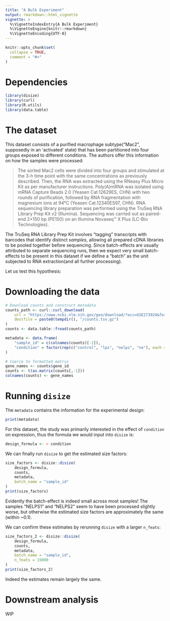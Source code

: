 ```yaml
---
title: "A Bulk Experiment"
output: rmarkdown::html_vignette
vignette: >
  %\VignetteIndexEntry{A Bulk Experiment}
  %\VignetteEngine{knitr::rmarkdown}
  %\VignetteEncoding{UTF-8}
---
```


```r
knitr::opts_chunk$set(
  collapse = TRUE,
  comment = "#>"
)
```

# Dependencies
```r
library(disize)
library(curl)
library(R.utils)
library(data.table)
```

# The dataset

This dataset consists of a purified macrophage subtype("Mac2", supposedly in
an 'activated' state) that has been partitioned into four groups exposed to
different conditions. The authors offer this information on how the samples
were processed:

> The sorted Mac2 cells were divided into four groups and stimulated at the 3-h time point with the same concentrations as previously described. Then, the RNA was extracted using the RNeasy Plus Micro Kit as per manufacturer instructions. Poly(A)mRNA was isolated using mRNA Capture Beads 2.0 (Yeasen Cat.12629ES, CHN) with two rounds of purification, followed by RNA fragmentation with magnesium ions at 94°C (Yeasen Cat.12340ES97, CHN). RNA sequencing library preparation was performed using the TruSeq RNA Library Prep Kit v2 (Illumina). Sequencing was carried out as paired-end 2×150 bp (PE150) on an Illumina Novaseq™ X Plus (LC-Bio Technologies).

The TruSeq RNA Library Prep Kit involves "tagging" transcripts with barcodes
that identify distinct *samples*, allowing all prepared cDNA libraries to
be pooled together before sequencing. Since batch-effects are usually
attributed to separate sequencing runs, then we expect very small
batch-effects to be present in this dataset if we define a "batch" as the unit
subjected to RNA extraction(and all further processing).

Let us test this hypothesis:

# Downloading the data

```r
# Download counts and construct metadata
counts_path <- curl::curl_download(
    url = "https://www.ncbi.nlm.nih.gov/geo/download/?acc=GSE273924&format=file&file=GSE273924%5Fraw%5Fcounts%2Etsv%2Egz",
    destfile = paste0(tempdir(), "/counts.tsv.gz")
)
counts <- data.table::fread(counts_path)

metadata <- data.frame(
    "sample_id" = c(colnames(counts)[-1]),
    "condition" = factor(rep(c("control", "lps", "nelps", "ne"), each = 3))
)

# Coerce to formatted matrix
gene_names <- counts$gene_id
counts <- t(as.matrix(counts[,-1]))
colnames(counts) <- gene_names
```

# Running `disize`

The `metadata` contains the information for the experimental design:

```r
print(metadata)
```

For this dataset, the study was primarily interested in the effect of
`condition` on expression, thus the formula we would input into `disize` is:

```r
design_formula <- ~ condition
```

We can finally run `disize` to get the estimated size factors:

```r
size_factors <- disize::disize(
    design_formula,
    counts,
    metadata,
    batch_name = "sample_id"
)
print(size_factors)
```

Evidently the batch-effect is indeed small across most samples! The samples
"NELPS1" and "NELPS2" seem to have been processed slightly worse, but otherwise
the estimated size factors are approximately the same (within ~0.1).

We can confirm these estimates by rerunning `disize` with a larger `n_feats`:

```r
size_factors_2 <- disize::disize(
    design_formula,
    counts,
    metadata,
    batch_name = "sample_id",
    n_feats = 15000
)
print(size_factors_2)
```

Indeed the estimates remain largely the same.

# Downstream analysis

WIP
